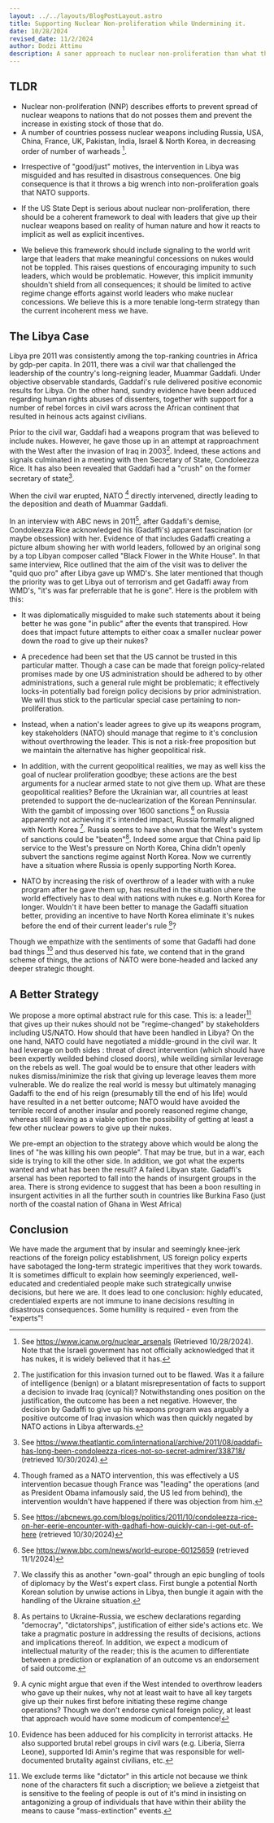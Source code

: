 ```yaml
---
layout: ../../layouts/BlogPostLayout.astro
title: Supporting Nuclear Non-proliferation while Undermining it.
date: 10/28/2024
revised_date: 11/2/2024
author: Dodzi Attimu
description: A saner approach to nuclear non-proliferation than what the experts have utilized so far
---
```


## TLDR
- Nuclear non-proliferation (NNP) describes efforts to prevent spread of nuclear weapons to nations that do not posses them and prevent the increase in existing stock of those that do.
- A number of countries possess nuclear weapons including Russia, USA, China, France, UK, Pakistan, India, Israel & North Korea, in decreasing order of number of warheads [^is-nukes].

[^is-nukes]: See https://www.icanw.org/nuclear_arsenals (Retrieved 10/28/2024). Note that the Israeli goverment has not officially acknowledged that it has nukes, it is widely believed that it has.

- Irrespective of "good/just" motives, the intervention in Libya was misguided and has resulted in disastrous consequences. One big consequence is that it throws a big wrench into non-proliferation goals that NATO supports.

- If the US State Dept is serious about nuclear non-proliferation, there should be a coherent framework to deal with leaders that give up their nuclear weapons based on reality of human nature and how it reacts to implicit as well as explicit incentives.

- We believe this framework should include signaling to the world writ large that leaders that make meaningful concessions on nukes would not be toppled. This raises questions of encouraging impunity to such leaders, which would be problematic. However, this implicit immunity shouldn't shield from all consequences; it should be limited to active regime change efforts against world leaders who make nuclear concessions. We believe this is a more tenable long-term strategy than the current incoherent mess we have.


## The Libya Case
Libya pre 2011 was consistently among the top-ranking countries in Africa by gdp-per capita. In 2011, there was a civil war that challenged the leadership of the country's long-reigning leader, Muammar Gaddafi. Under objective observable standards, Gaddafi's rule delivered positive economic results for Libya. On the other hand, sundry evidence have been adduced regarding human rights abuses of dissenters, together with support for a number of rebel forces in civil wars across the African continent that resulted in heinous acts against civilians.

Prior to the civil war, Gaddafi had a weapons program that was believed to include nukes. However, he gave those up in an attempt at rapproachment with the West after the invasion of Iraq in 2003[^only-adv]. Indeed, these actions and signals culminated in a meeting with then Secretary of State, Condoleezza Rice. It has also been revealed that Gaddafi had a "crush" on the former secretary of state[^crush].

[^only-adv]: The justification for this invasion turned out to be flawed. Was it a failure of intelligence (benign) or a blatant misrepresentation of facts to support a decision to invade Iraq (cynical)? Notwithstanding ones position on the justification, the outcome has been a net negative. However, the decision by Gadaffi to give up his weapons program was arguably a positive outcome of Iraq invasion which was then quickly negated by NATO actions in Libya afterwards.

[^crush]:See https://www.theatlantic.com/international/archive/2011/08/qaddafi-has-long-been-condoleezza-rices-not-so-secret-admirer/338718/ (retrieved 10/30/2024).

When the civil war erupted, NATO [^nato] directly intervened, directly leading to the deposition and death of Muammar Gaddafi. 
[^nato]: Though framed as a NATO intervention, this was effectively a US intervention becasue though France was "leading" the operations (and as President Obama infamously said, the US led from behind), the intervention wouldn't have happened if there was objection from him. 

In an interview with ABC news in 2011[^abc-int], after Gaddafi's demise, Condoleezza Rice acknowledged his (Gadaffi's) apparent fascination (or maybe obsession) with her. Evidence of that includes Gadaffi creating a picture album showing her with world leaders, followed by an original song by a top Libyan composer called "Black Flower in the White House". In that same interview, Rice outlined that the aim of the visit was to deliver the "quid quo pro" after Libya gave up WMD's. She later mentioned that though the priority was to get Libya out of terrorism and get Gadaffi away from WMD's, "it's was far preferrable that he is gone".
Here is the problem with this:
- It was diplomatically misguided to make such statements about it being better he was gone "in public" after the events that transpired. How does that impact future attempts to either coax a smaller nuclear power down the road to give up their nukes?
- A precedence had been set that the US cannot be trusted in this particular matter. Though a case can be made that foreign policy-related promises made by one US administration should be adhered to by other administrations, such a general rule might be problematic; it effectively locks-in potentially bad foreign policy decisions by prior administration. We will thus stick to the particular special case pertaining to non-proliferation. 
- Instead, when a nation's leader agrees to give up its weapons program, key stakeholders (NATO) should manage that regime to it's conclusion without overthrowing the leader. This is not a risk-free proposition but we maintain the alternative has higher geopolitical risk.
- In addition, with the current geopolitical realities, we may as well kiss the goal of nuclear proliferation goodbye; these actions are the best arguments for a nuclear armed state to not give them up. What are these geopolitical realities? Before the Ukrainian war, all countries at least pretended to support the de-nuclearization of the Korean Penninsular. With the gambit of impossing over 1600 sanctions [^geopol] on Russia apparently not achieving it's intended impact, Russia formally aligned with North Korea [^own-goal]. Russia seems to have shown that the West's system of sanctions could be "beaten"[^validity]. Indeed some argue that China paid lip service to the West's pressure on North Korea, China didn't openly subvert the sanctions regime against North Korea. Now we currently have a situation where Russia is openly supporting North Korea. 

- NATO by increasing the risk of overthrow of a leader with with a nuke program after he gave them up, has resulted in the situation uhere the world effectively has to deal with nations with nukes e.g. North Korea for longer. Wouldn't it have been better to manage the Gadaffi situation better, providing an incentive to have North Korea eliminate it's nukes before the end of their current leader's rule [^cynic]?

[^geopol]: See https://www.bbc.com/news/world-europe-60125659 (retrieved 11/1/2024)
[^cynic]: A cynic might argue that even if the West intended to overthrow leaders who gave up their nukes, why not at least wait to have all key targets give up their nukes first before initiating these regime change operations? Though we don't endorse cynical foreign policy, at least that approach would have some modicum of compentence!

[^abc-int]: See https://abcnews.go.com/blogs/politics/2011/10/condoleezza-rice-on-her-eerie-encounter-with-gadhafi-how-quickly-can-i-get-out-of-here (retrieved 10/30/2024)

Though we empathize with the sentiments of some that Gadaffi had done bad things [^gadaffi-evils] and thus deserved his fate, we contend that in the grand scheme of things, the actions of NATO were bone-headed and lacked any deeper strategic thought. 

[^gadaffi-evils]: Evidence has been adduced for his complicity in terrorist attacks. He also supported brutal rebel groups in civil wars (e.g. Liberia, Sierra Leone), supported Idi Amin's regime that was responsible for well-documented brutality against civilians, etc. 

[^own-goal]: We classify this as another "own-goal" through an epic bungling of tools of diplomacy by the West's expert class. First bungle a potential North Korean solution by unwise actions in Libya, then bungle it again with the handling of the Ukraine situation.

## A Better Strategy
We propose a more optimal abstract rule for this case. This is: a leader[^dictator] that gives up their nukes should not be "regime-changed" by stakeholders including US/NATO. How should that have been handled in Libya? On the one hand, NATO could have negotiated a middle-ground in the civil war. It had leverage on both sides : threat of direct intervention (which should have been expertly weilded behind closed doors), while weilding similar leverage on the rebels as well. The goal would be to ensure that other leaders with nukes dismiss/minimize the risk that giving up leverage leaves them more vulnerable. We do realize the real world is messy but ultimately managing Gadaffi to the end of his reign (presumably till the end of his life) would have resulted in a net better outcome; NATO would have avoided the terrible record of another insular and poorely reasoned regime change, whereas still leaving as a viable option the possibility of getting at least a few other nuclear powers to give up their nukes.

We pre-empt an objection to the strategy above which would be along the lines of "he was killing his own people". That may be true, but in a war, each side is trying to kill the other side. In addition, we got what the experts wanted and what has been the result? A failed Libyan state. Gadaffi's arsenal has been reported to fall into the hands of insurgent groups in the area. There is strong evidence to suggest that has been a boon resulting in insurgent activities in all the further south in countries like Burkina Faso (just north of the coastal nation of Ghana in West Africa)

[^dictator]: We exclude terms like "dictator" in this article not because we think none of the characters fit such a discription; we believe a zietgeist that is sensitive to the feeling of people is out of it's mind in insisting on antagonizing a group of individuals that have within their ability the means to cause "mass-extinction" events. 

## Conclusion
We have made the argument that by insular and seemingly knee-jerk reactions of the foreign policy establishment, US foreign policy experts have sabotaged the long-term strategic imperitives that they work towards. It is sometimes difficult to explain how seemingly experienced, well-educated and credentialed people make such strategically unwise decisions, but here we are. It does lead to one conclusion: highly educated, credentialed experts are not immune to inane decisions resulting in disastrous consequences. Some humility is required - even from the "experts"!

[^validity]: As pertains to Ukraine-Russia, we eschew declarations regarding "democray", "dictatorships", justification of either side's actions etc. We take a pragmatic posture in addressing the results of decisions, actions and implications thereof. In addition, we expect a modicum of intellectual maturity of the reader; this is the acumen to differentiate between a prediction or explanation of an outcome vs an endorsement of said outcome. 

